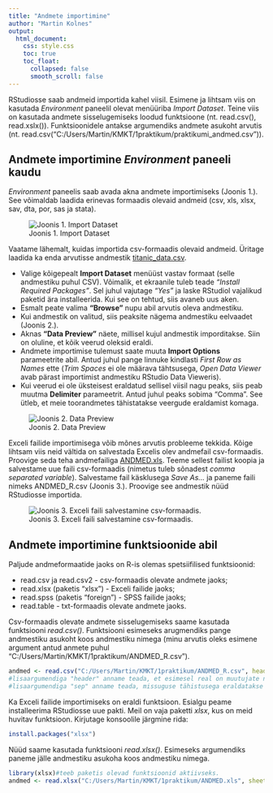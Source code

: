 ```yaml
---
title: "Andmete importimine"
author: "Martin Kolnes"
output:
  html_document:
    css: style.css
    toc: true
    toc_float:
      collapsed: false
      smooth_scroll: false
---
```


RStudiosse saab andmeid importida kahel viisil. Esimene ja lihtsam viis on kasutada *Environment* paneelil olevat menüüriba *Import Dataset*. Teine viis on kasutada andmete sisselugemiseks loodud funktsioone (nt. read.csv(), read.xslx()). Funktsioonidele antakse argumendiks andmete asukoht arvutis (nt.  read.csv("C:/Users/Martin/KMKT/1praktikum/praktikumi_andmed.csv")). 

## Andmete importimine *Environment* paneeli kaudu
*Environment* paneelis saab avada akna andmete importimiseks (Joonis 1.). See võimaldab laadida erinevas formaadis olevaid andmeid (csv, xls, xlsx, sav, dta, por, sas ja stata). 
   
![Joonis 1. Import Dataset](lisadataImportEnvironment.png)
  
Vaatame lähemalt, kuidas importida csv-formaadis olevaid andmeid. Üritage laadida ka enda arvutisse andmestik [titanic_data.csv](https://drive.google.com/open?id=1yxE15tlAtIMoVa1QHOVJbfxBZXrEDDJ5).

- Valige kõigepealt **Import Dataset** menüüst vastav formaat (selle andmestiku puhul CSV). Võimalik, et ekraanile tuleb teade *"Install Required Packages"*. Sel juhul vajutage *"Yes"* ja laske RStudiol vajalikud paketid ära installeerida. Kui see on tehtud, siis avaneb uus aken.     
- Esmalt peate valima **"Browse"** nupu abil arvutis oleva andmestiku.  
- Kui andmestik on valitud, siis peaksite nägema andmestiku eelvaadet (Joonis 2.).    
- Aknas **"Data Preview"** näete, millisel kujul andmestik imporditakse. Siin on oluline, et kõik veerud oleksid eraldi.  
- Andmete importimise tulemust saate muuta **Import Options** parameetrite abil. Antud juhul pange linnuke kindlasti *First Row as Names* ette (*Trim Spaces* ei ole määrava tähtsusega, *Open Data Viewer* avab pärast importimist andmestiku RStudio Data Vieweris).   
- Kui veerud ei ole üksteisest eraldatud sellisel viisil nagu peaks, siis peab muutma **Delimiter** parameetrit. Antud juhul peaks sobima "Comma". See ütleb, et meie toorandmetes tähistatakse veergude eraldamist komaga. 

  
![Joonis 2. Data Preview](lisaviewCsv.png)

  
Exceli failide importimisega võib mõnes arvutis probleeme tekkida. Kõige lihtsam viis neid vältida on salvestada Excelis olev andmefail csv-formaadis.   
Proovige seda teha andmefailiga [ANDMED.xls](https://drive.google.com/open?id=1mjE0rCsudjEmKnkCGjKXdfxKqUmyHUsY). Teeme sellest failist koopia ja salvestame uue faili csv-formaadis (nimetus tuleb sõnadest *comma separated variable*). Salvestame fail käsklusega *Save As...* ja paneme faili nimeks ANDMED_R.csv (Joonis 3.). Proovige see andmestik nüüd RStudiosse importida.   

  
![Joonis 3. Exceli faili salvestamine csv-formaadis.](lisaexcelSal.png)




## Andmete importimine funktsioonide abil
Paljude andmeformaatide jaoks on R-is olemas spetsiifilised funktsioonid:  
    
* read.csv ja read.csv2 - csv-formaadis olevate andmete jaoks;   
* read.xlsx (paketis "xlsx") - Exceli failide jaoks;    
* read.spss (paketis "foreign") - SPSS failide jaoks;   
* read.table - txt-formaadis olevate andmete jaoks.   
  
Csv-formaadis olevate andmete sisselugemiseks saame kasutada funktsiooni *read.csv()*.  Funktsiooni esimeseks arugmendiks pange andmestiku asukoht koos andmestiku nimega (minu arvutis oleks esimene argument antud anmete puhul "C:/Users/Martin/KMKT/1praktikum/ANDMED_R.csv").  

```r
andmed <- read.csv("C:/Users/Martin/KMKT/1praktikum/ANDMED_R.csv", header=TRUE, sep =";") 
#lisaargumendiga "header" anname teada, et esimesel real on muutujate nimed
#lisaargumendiga "sep" anname teada, missuguse tähistusega eraldatakse veerge (peamised võimalused: sep = "," - eraldajaks koma, sep = " " - erldajaks tühik, sep = ";" - eraldajaks semikoolon, sep = "\t" - eraldajaks TABiga(tabulaatoriga))
```


Ka Exceli failide importimiseks on eraldi funktsioon. Esialgu peame installeerima RStudiosse uue pakti. Meil on vaja paketti *xlsx*, kus on meid huvitav funktsioon. Kirjutage konsoolile järgmine rida:  
```r
install.packages("xlsx")
```
Nüüd saame kasutada funktsiooni *read.xlsx()*. Esimeseks argumendiks paneme jälle andmestiku asukoha koos andmestiku nimega. 
```r
library(xlsx)#teeb paketis olevad funktsioonid aktiivseks. 
andmed <- read.xlsx("C:/Users/Martin/KMKT/1praktikum/ANDMED.xls", sheetIndex = 1) 
```

